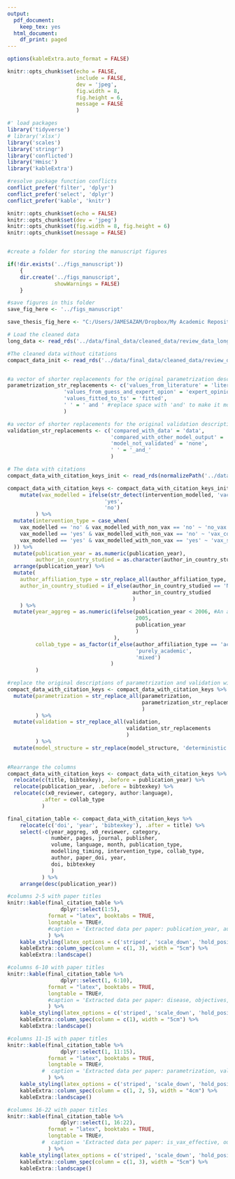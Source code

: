 ```yaml
---
output:
  pdf_document:
    keep_tex: yes
  html_document:
    df_print: paged
---
```

```r
options(kableExtra.auto_format = FALSE)

knitr::opts_chunk$set(echo = FALSE, 
                      include = FALSE,
                      dev = 'jpeg', 
                      fig.width = 8, 
                      fig.height = 6, 
                      message = FALSE
                      )
```

```r
#' load packages
library('tidyverse')
# library('xlsx')
library('scales')
library('stringr')
library('conflicted')
library('Hmisc')
library('kableExtra')

#resolve package function conflicts
conflict_prefer('filter', 'dplyr')
conflict_prefer('select', 'dplyr')
conflict_prefer('kable', 'knitr')
```

```r
knitr::opts_chunk$set(echo = FALSE)
knitr::opts_chunk$set(dev = 'jpeg')
knitr::opts_chunk$set(fig.width = 8, fig.height = 6)
knitr::opts_chunk$set(message = FALSE)


#create a folder for storing the manuscript figures

if(!dir.exists('../figs_manuscript'))
    {
    dir.create('../figs_manuscript', 
               showWarnings = FALSE)
    }

#save figures in this folder
save_fig_here <- '../figs_manuscript'

save_thesis_fig_here <- "C:/Users/JAMESAZAM/Dropbox/My Academic Repository/_SACEMA/Academic/_PhD/__PhD_Thesis/_Thesis_LaTeX/figs/chapter_3"
```


```r
# Load the cleaned data 
long_data <- read_rds('../data/final_data/cleaned_data/review_data_long_cleaned.rds')

#The cleaned data without citations
compact_data_init <- read_rds('../data/final_data/cleaned_data/review_data_compact_cleaned.rds')


#a vector of shorter replacements for the original parametrization descriptions
parametrization_str_replacements <- c('values_from_literature' = 'literature', 
                  'values_from_guess_and_expert_opion' = 'expert_opinion', 
                  'values_fitted_to_ts' = 'fitted',
                  ' ' = ' and ' #replace space with 'and' to make it more readable
                  )

#a vector of shorter replacements for the original validation descriptions
validation_str_replacements <- c('compared_with_data' = 'data',
                                 'compared_with_other_model_output' = 'another_model',
                                 'model_not_validated' = 'none',
                                 ' ' = '_and_'
                                 )

# The data with citations 
compact_data_with_citation_keys_init <- read_rds(normalizePath('../data/final_data/cleaned_data/compact_data_with_citation_keys_cleaned.rds')) 

compact_data_with_citation_keys <- compact_data_with_citation_keys_init %>% 
    mutate(vax_modelled = ifelse(str_detect(intervention_modelled, 'vaccination'), 
                               'yes', 
                               'no')
         ) %>% 
  mutate(intervention_type = case_when(
    vax_modelled == 'no' & vax_modelled_with_non_vax == 'no' ~ 'no_vax', #Vaccination was not modelled
    vax_modelled == 'yes' & vax_modelled_with_non_vax == 'no' ~ 'vax_combination_with_others', #when vax was modelled but not for comparison as a single intervention
    vax_modelled == 'yes' & vax_modelled_with_non_vax == 'yes' ~ 'vax_single', #when vax was modelled as a single intervention
  )) %>% 
  mutate(publication_year = as.numeric(publication_year), 
         author_in_country_studied = as.character(author_in_country_studied)) %>% 
  arrange(publication_year) %>%
  mutate(
    author_affiliation_type = str_replace_all(author_affiliation_type, ' ', ' + '),
    author_in_country_studied = if_else(author_in_country_studied == 'NA', 'not_applicable',
                                        author_in_country_studied
                                        )
    ) %>% 
  mutate(year_aggreg = as.numeric(ifelse(publication_year < 2006, #An approach to aggregate the years before 2006 into one group because of the low number of papers
                                         2005, 
                                         publication_year
                                         )
                                  ), 
         collab_type = as_factor(if_else(author_affiliation_type == 'academic_institutions', 
                                         'purely_academic', 
                                         'mixed')
                                 )
         )

#replace the original descriptions of parametrization and validation with shorter strings
compact_data_with_citation_keys <- compact_data_with_citation_keys %>% 
  mutate(parametrization = str_replace_all(parametrization, 
                                           parametrization_str_replacements
                                           )
         ) %>% 
  mutate(validation = str_replace_all(validation, 
                                      validation_str_replacements
                                      )
         ) %>% 
  mutate(model_structure = str_replace(model_structure, 'deterministic stochastic', 'both'))
  

#Rearrange the columns
compact_data_with_citation_keys <- compact_data_with_citation_keys %>% 
  relocate(c(title, bibtexkey), .before = publication_year) %>% 
  relocate(publication_year, .before = bibtexkey) %>% 
  relocate(c(x0_reviewer, category, author:language), 
           .after = collab_type
           )
```

```r
final_citation_table <- compact_data_with_citation_keys %>% 
    relocate(c('doi', 'year', 'bibtexkey'), .after = title) %>% 
    select(-c(year_aggreg, x0_reviewer, category, 
              number, pages, journal, publisher, 
              volume, language, month, publication_type, 
              modelling_timing, intervention_type, collab_type,
              author, paper_doi, year, 
              doi, bibtexkey
              )
           ) %>% 
    arrange(desc(publication_year))
```

```r
#columns 2-5 with paper titles
knitr::kable(final_citation_table %>% 
                 dplyr::select(1:5), 
             format = "latex", booktabs = TRUE, 
             longtable = TRUE#,
             #caption = 'Extracted data per paper: publication_year, author_affiliation_type, country_studied, author_in_country_studied.'
             ) %>% 
    kable_styling(latex_options = c('striped', 'scale_down', 'hold_position', 'repeat_header')) %>% 
    kableExtra::column_spec(column = c(1, 3), width = "5cm") %>% 
    kableExtra::landscape()
```


```r
#columns 6-10 with paper titles
knitr::kable(final_citation_table %>% 
                 dplyr::select(1, 6:10), 
             format = "latex", booktabs = TRUE, 
             longtable = TRUE#,
             #caption = 'Extracted data per paper: disease, objectives, individual_representation, space_representation, model_structure.'
             ) %>% 
    kable_styling(latex_options = c('striped', 'scale_down', 'hold_position', 'repeat_header')) %>% 
    kableExtra::column_spec(column = c(1), width = "5cm") %>% 
    kableExtra::landscape()
```

```r
#columns 11-15 with paper titles
knitr::kable(final_citation_table %>% 
                 dplyr::select(1, 11:15), 
             format = "latex", booktabs = TRUE, 
             longtable = TRUE#,
           #  caption = 'Extracted data per paper: parametrization, validation, outbreak_type, intervention_modelled, vax_modelled_with_non_vax.'
             ) %>% 
    kable_styling(latex_options = c('striped', 'scale_down', 'hold_position', 'repeat_header')) %>% 
    kableExtra::column_spec(column = c(1, 2, 5), width = "4cm") %>% 
    kableExtra::landscape()
```

```r
#columns 16-22 with paper titles
knitr::kable(final_citation_table %>% 
                 dplyr::select(1, 16:22), 
             format = "latex", booktabs = TRUE, 
             longtable = TRUE#,
           #  caption = 'Extracted data per paper: is_vax_effective, outcome_measured, sensitivity_analysis, data_used, data_available, simulation_code_available, vax_modelled.'
             ) %>% 
    kable_styling(latex_options = c('striped', 'scale_down', 'hold_position', 'repeat_header')) %>% 
    kableExtra::column_spec(column = c(1, 3), width = "5cm") %>% 
    kableExtra::landscape()
```